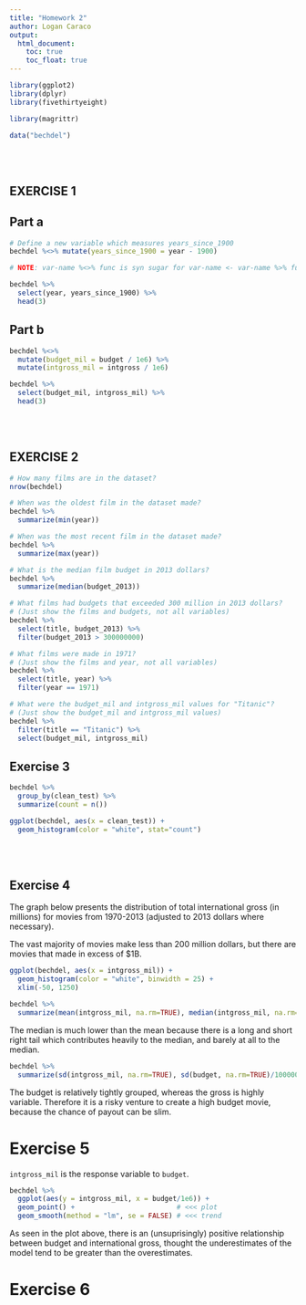 ```yaml
---
title: "Homework 2"
author: Logan Caraco
output: 
  html_document:
    toc: true
    toc_float: true
---
```


``` r
library(ggplot2)
library(dplyr)
library(fivethirtyeight)

library(magrittr)

data("bechdel")
```


\
\



## EXERCISE 1

## Part a
``` r
# Define a new variable which measures years_since_1900
bechdel %<>% mutate(years_since_1900 = year - 1900)

# NOTE: var-name %<>% func is syn sugar for var-name <- var-name %>% func
```

```r
bechdel %>% 
  select(year, years_since_1900) %>%
  head(3)
```

## Part b

``` r
bechdel %<>% 
  mutate(budget_mil = budget / 1e6) %>%
  mutate(intgross_mil = intgross / 1e6)
```


``` r
bechdel %>% 
  select(budget_mil, intgross_mil) %>% 
  head(3)
```

\
\


## EXERCISE 2

``` r
# How many films are in the dataset?
nrow(bechdel)

# When was the oldest film in the dataset made?
bechdel %>%
  summarize(min(year))

# When was the most recent film in the dataset made?
bechdel %>%
  summarize(max(year))

# What is the median film budget in 2013 dollars?
bechdel %>% 
  summarize(median(budget_2013))

# What films had budgets that exceeded 300 million in 2013 dollars?
# (Just show the films and budgets, not all variables)
bechdel %>%
  select(title, budget_2013) %>%
  filter(budget_2013 > 300000000)

# What films were made in 1971?
# (Just show the films and year, not all variables)
bechdel %>%
  select(title, year) %>%
  filter(year == 1971)

# What were the budget_mil and intgross_mil values for "Titanic"?
# (Just show the budget_mil and intgross_mil values)
bechdel %>%
  filter(title == "Titanic") %>%
  select(budget_mil, intgross_mil)
```

## Exercise 3

``` r
bechdel %>% 
  group_by(clean_test) %>% 
  summarize(count = n())

ggplot(bechdel, aes(x = clean_test)) + 
  geom_histogram(color = "white", stat="count")
```


\
\


## Exercise 4

The graph below presents the distribution of total international gross (in millions) for movies from 1970-2013 (adjusted to 2013 dollars where necessary). 

The vast majority of movies make less than 200 million dollars, but there are movies that made in excess of $1B. 
``` r
ggplot(bechdel, aes(x = intgross_mil)) +
  geom_histogram(color = "white", binwidth = 25) + 
  xlim(-50, 1250)
```

``` r
bechdel %>%
  summarize(mean(intgross_mil, na.rm=TRUE), median(intgross_mil, na.rm=TRUE))
```

The median is much lower than the mean because there is a long and short right tail which contributes heavily to the median, and barely at all to the median.

``` r
bechdel %>%
  summarize(sd(intgross_mil, na.rm=TRUE), sd(budget, na.rm=TRUE)/1000000)
```
The budget is relatively tightly grouped, whereas the gross is highly variable. Therefore it is a risky venture to create a high budget movie, because the chance of payout can be slim.


# Exercise 5

$\texttt{intgross_mil}$ is the response variable to $\texttt{budget}$.

```r
bechdel %>%
  ggplot(aes(y = intgross_mil, x = budget/1e6)) + 
  geom_point() +                         # <<< plot
  geom_smooth(method = "lm", se = FALSE) # <<< trend
```


As seen in the plot above, there is an (unsuprisingly) positive relationship between budget and international gross, thought the underestimates of the model tend to be greater than the overestimates.

# Exercise 6


